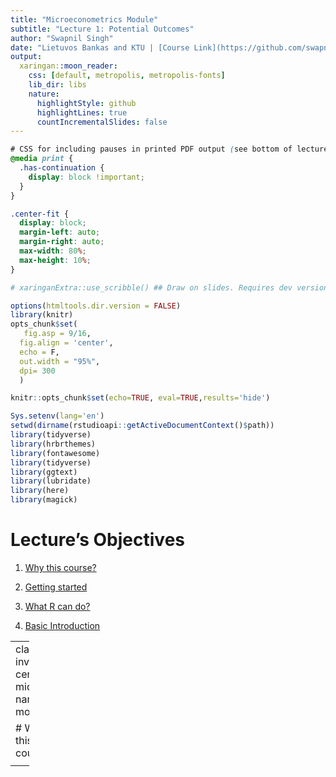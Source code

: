 ```yaml
---
title: "Microeconometrics Module"
subtitle: "Lecture 1: Potential Outcomes"
author: "Swapnil Singh"
date: "Lietuvos Bankas and KTU | [Course Link](https://github.com/swapnil1987/lb-introduction-to-r)" 
output:
  xaringan::moon_reader:
    css: [default, metropolis, metropolis-fonts] 
    lib_dir: libs
    nature:
      highlightStyle: github
      highlightLines: true
      countIncrementalSlides: false
---
```


```css
# CSS for including pauses in printed PDF output (see bottom of lecture)
@media print {
  .has-continuation {
    display: block !important;
  }
}
```

```css
.center-fit {
  display: block;
  margin-left: auto;
  margin-right: auto;
  max-width: 80%;
  max-height: 10%;
}
```


```r
# xaringanExtra::use_scribble() ## Draw on slides. Requires dev version of xaringanExtra.

options(htmltools.dir.version = FALSE)
library(knitr)
opts_chunk$set(
   fig.asp = 9/16,
  fig.align = 'center',
  echo = F,
  out.width = "95%",
  dpi= 300
  )

knitr::opts_chunk$set(echo=TRUE, eval=TRUE,results='hide')

Sys.setenv(lang='en')
setwd(dirname(rstudioapi::getActiveDocumentContext()$path))
library(tidyverse)
library(hrbrthemes)
library(fontawesome)
library(tidyverse)
library(ggtext)
library(lubridate)
library(here)
library(magick)
```


# Lecture's Objectives

1. [Why this course?](#motivation)

2. [Getting started](#started)

3. [What R can do?](#r4ds)

4. [Basic Introduction](#introduction)





---
class: inverse, center, middle
name: motivation

# Why this course?

<html><div style='float:left'></div><hr color='#EB811B' size=1px width=796px></html>

---
